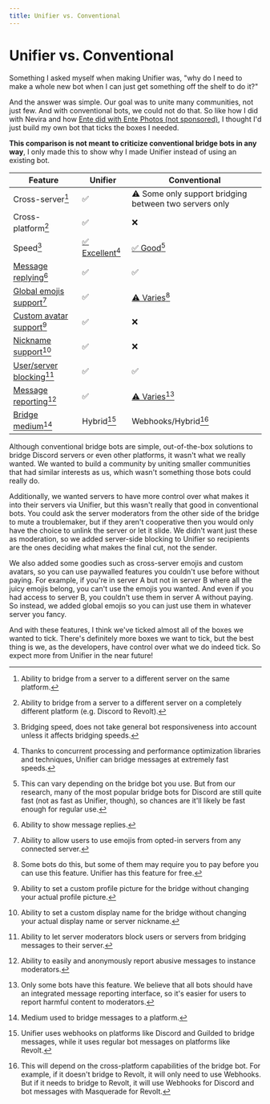```yaml
---
title: Unifier vs. Conventional
---
```


# Unifier vs. Conventional

Something I asked myself when making Unifier was, "why do I need to make a whole new bot when I can just get something off the shelf to do it?"

And the answer was simple. Our goal was to unite many communities, not just few. And with conventional bots, we could not do that. So like how I did with Nevira and how [Ente did with Ente Photos (not sponsored)](https://ente.io/about), I thought I'd just build my own bot that ticks the boxes I needed.

**This comparison is not meant to criticize conventional bridge bots in any way**, I only made this to show why I made Unifier instead of using an existing bot.

| Feature                                          | Unifier                               | Conventional                                           |
| ------------------------------------------------ | ------------------------------------- | ------------------------------------------------------ |
| Cross-server[^1]                                 | ✅                                     | ⚠️ Some only support bridging between two servers only |
| Cross-platform[^2]                               | ✅                                     | ❌                                                      |
| Speed[^3]                                        | [✅ Excellent](#user-content-fn-4)[^4] | [✅ Good](#user-content-fn-5)[^5]                       |
| [Message replying](#user-content-fn-6)[^6]       | ✅                                     | ✅                                                      |
| [Global emojis support](#user-content-fn-7)[^7]  | ✅                                     | [⚠️ Varies](#user-content-fn-8)[^8]                    |
| [Custom avatar support](#user-content-fn-9)[^9]  | ✅                                     | ❌                                                      |
| [Nickname support](#user-content-fn-10)[^10]     | ✅                                     | ❌                                                      |
| [User/server blocking](#user-content-fn-11)[^11] | ✅                                     | ✅                                                      |
| [Message reporting](#user-content-fn-12)[^12]    | ✅                                     | [⚠️ Varies](#user-content-fn-13)[^13]                  |
| [Bridge medium](#user-content-fn-14)[^14]        | Hybrid[^15]                           | Webhooks/Hybrid[^16]                                   |

Although conventional bridge bots are simple, out-of-the-box solutions to bridge Discord servers or even other platforms, it wasn't what we really wanted. We wanted to build a community by uniting smaller communities that had similar interests as us, which wasn't something those bots could really do.

Additionally, we wanted servers to have more control over what makes it into their servers via Unifier, but this wasn't really that good in conventional bots. You could ask the server moderators from the other side of the bridge to mute a troublemaker, but if they aren't cooperative then you would only have the choice to unlink the server or let it slide. We didn't want just these as moderation, so we added server-side blocking to Unifier so recipients are the ones deciding what makes the final cut, not the sender.

We also added some goodies such as cross-server emojis and custom avatars, so you can use paywalled features you couldn't use before without paying. For example, if you're in server A but not in server B where all the juicy emojis belong, you can't use the emojis you wanted. And even if you had access to server B, you couldn't use them in server A without paying. So instead, we added global emojis so you can just use them in whatever server you fancy.

And with these features, I think we've ticked almost all of the boxes we wanted to tick. There's definitely more boxes we want to tick, but the best thing is we, as the developers, have control over what we do indeed tick. So expect more from Unifier in the near future!

[^1]: Ability to bridge from a server to a different server on the same platform.

[^2]: Ability to bridge from a server to a different server on a completely different platform (e.g. Discord to Revolt).

[^3]: Bridging speed, does not take general bot responsiveness into account unless it affects bridging speeds.

[^4]: Thanks to concurrent processing and performance optimization libraries and techniques, Unifier can bridge messages at extremely fast speeds.

[^5]: This can vary depending on the bridge bot you use. But from our research, many of the most popular bridge bots for Discord are still quite fast (not as fast as Unifier, though), so chances are it'll likely be fast enough for regular use.

[^6]: Ability to show message replies.

[^7]: Ability to allow users to use emojis from opted-in servers from any connected server.

[^8]: Some bots do this, but some of them may require you to pay before you can use this feature. Unifier has this feature for free.

[^9]: Ability to set a custom profile picture for the bridge without changing your actual profile picture.

[^10]: Ability to set a custom display name for the bridge without changing your actual display name or server nickname.

[^11]: Ability to let server moderators block users or servers from bridging messages to their server.

[^12]: Ability to easily and anonymously report abusive messages to instance moderators.

[^13]: Only some bots have this feature. We believe that all bots should have an integrated message reporting interface, so it's easier for users to report harmful content to moderators.

[^14]: Medium used to bridge messages to a platform.

[^15]: Unifier uses webhooks on platforms like Discord and Guilded to bridge messages, while it uses regular bot messages on platforms like Revolt.

[^16]: This will depend on the cross-platform capabilities of the bridge bot. For example, if it doesn't bridge to Revolt, it will only need to use Webhooks. But if it needs to bridge to Revolt, it will use Webhooks for Discord and bot messages with Masquerade for Revolt.
